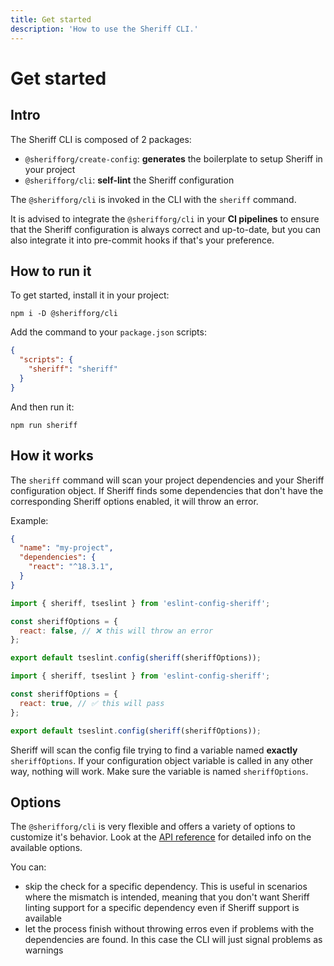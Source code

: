```yaml
---
title: Get started
description: 'How to use the Sheriff CLI.'
---
```



# Get started

## Intro

The Sheriff CLI is composed of 2 packages:

- `@sherifforg/create-config`: **generates** the boilerplate to setup Sheriff in your project
- `@sherifforg/cli`: **self-lint** the Sheriff configuration

The `@sherifforg/cli` is invoked in the CLI with the `sheriff` command.

It is advised to integrate the `@sherifforg/cli` in your **CI pipelines** to ensure that the Sheriff configuration is always correct and up-to-date, but you can also integrate it into pre-commit hooks if that's your preference.

## How to run it

To get started, install it in your project:

```package-install
npm i -D @sherifforg/cli
```

Add the command to your `package.json` scripts:

```json title="package.json"
{
  "scripts": {
    "sheriff": "sheriff"
  }
}
```

And then run it:

```package-install
npm run sheriff
```

## How it works

The `sheriff` command will scan your project dependencies and your Sheriff configuration object. If Sheriff finds some dependencies that don't have the corresponding Sheriff options enabled, it will throw an error.

Example:

```json title="package.json"
{
  "name": "my-project",
  "dependencies": {
    "react": "^18.3.1",
  }
}
```

```js title="eslint.config.mjs"
import { sheriff, tseslint } from 'eslint-config-sheriff';

const sheriffOptions = {
  react: false, // ❌ this will throw an error
};

export default tseslint.config(sheriff(sheriffOptions));
```

```js title="eslint.config.mjs"
import { sheriff, tseslint } from 'eslint-config-sheriff';

const sheriffOptions = {
  react: true, // ✅ this will pass
};

export default tseslint.config(sheriff(sheriffOptions));
```

<Callout type="warn" title="Warning">

Sheriff will scan the config file trying to find a variable named **exactly** `sheriffOptions`. If your configuration object variable is called in any other way, nothing will work. Make sure the variable is named `sheriffOptions`.

</Callout>

## Options

The `@sherifforg/cli` is very flexible and offers a variety of options to customize it's behavior. Look at the [API reference](./commands-reference#sherifforgcli) for detailed info on the available options.

You can:

- skip the check for a specific dependency. This is useful in scenarios where the mismatch is intended, meaning that you don't want Sheriff linting support for a specific dependency even if Sheriff support is available
- let the process finish without throwing erros even if problems with the dependencies are found. In this case the CLI will just signal problems as warnings
